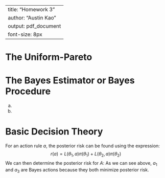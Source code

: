
---
title: "Homework 3"
author: "Austin Kao"
output: pdf_document
font-size: 8px
---

# The Uniform-Pareto
\begin{align*}
    p(x \mid \theta) &=  \frac{1}{\theta-0}I_{0, \theta}(x) = \frac{1}{\theta}I_{0, \theta}(x)\\
    p(\theta \mid x) &\propto \left[ \frac{1}{\theta}I_{0, \theta}(x)\right]\left[ \frac{\alpha \beta^{\alpha}}{\theta^{\alpha + 1}} I_{\beta, \inf}(\theta) \right]\\
    p(\theta \mid x) &\propto \frac{1}{\theta^{\alpha + 2}} I_{\beta, \inf}(\theta) I_{0, \theta}(x)\\
    p(\theta \mid x) &\sim \text{Pareto}(\alpha +1, \text{max}(\beta, x))
\end{align*}

# The Bayes Estimator or Bayes Procedure
a.
\begin{align*}
\rho(\delta(x), x) &= E[L(\theta, \delta(x)) \mid x]\\
\rho(\delta(x), x) &= E[ c(\theta - \delta(x))^2\mid x]\\
\rho(\delta(x), x) &= c E[ (\theta - \delta(x))^2\mid x]\\
\rho(\delta(x), x) &= c\left\{ E[\theta^2 \mid x] + E[-2\theta \delta(x) \mid x] + E[\delta(x)^2\mid x] \right\}\\
\rho(\delta(x), x) &= c\left\{ E[\theta^2 \mid x] -2\delta(x) E[\theta \mid x] + \delta(x)^2 \right\}\\
\rho(\delta(x), x) &= cE[\theta^2 \mid x] -2c\delta(x) E[\theta \mid x] + c\delta(x)^2 \\
\frac{\partial \rho(\delta(x), x)}{\partial \delta(x)} &= \frac{\partial \left\{ cE[\theta^2 \mid x] -2c\delta(x) E[\theta \mid x] + c\delta(x)^2 \right\}}{\partial \delta(x)} = 0\\
\frac{\partial \left\{ cE[\theta^2 \mid x] -2c\delta(x) E[\theta \mid x] + c\delta(x)^2 \right\}}{\partial \delta(x)} &= -2cE[\theta \mid x] + 2c \delta(x) = 0\\
2c \delta(x) &= 2cE[\theta \mid x]\\
\delta(x) &= E[\theta \mid x]
\end{align*}
b.
\begin{align*}
\rho(\delta(x), x) &= E[L(\theta, \delta(x)) \mid x]\\
\rho(\delta(x), x) &= E[ w(\theta)(g(\theta) - \delta(x))^2\mid x]\\
\rho(\delta(x), x) &= E[w(\theta)g(\theta)^2 \mid x] + E[-2w(\theta)g(\theta)\delta(x) \mid x] + E[w(\theta)\delta(x)^2\mid x]\\
\rho(\delta(x), x) &= E[w(\theta)g(\theta)^2 \mid x] -2\delta(x)E[w(\theta)g(\theta) \mid x] + \delta(x)^2 E[w(\theta)\mid x]\\
\frac{\partial \rho(\delta(x), x)}{\partial \delta(x)} &= \frac{\partial \left\{ E[w(\theta)g(\theta)^2 \mid x] -2\delta(x)E[w(\theta)g(\theta) \mid x] + \delta(x)^2 E[w(\theta)\mid x] \right\}}{\partial \delta(x)} = 0\\
\frac{\partial \rho(\delta(x), x)}{\partial \delta(x)} &= -2E[w(\theta)g(\theta) \mid x] + 2\delta(x) E[w(\theta)\mid x] = 0\\
2\delta(x) E[w(\theta)\mid x] &= 2E[w(\theta)g(\theta) \mid x]\\
\delta(x) &= \frac{E[w(\theta)g(\theta) \mid x]}{E[w(\theta)\mid x]}
\end{align*}

# Basic Decision Theory
For an action rule $a$, the posterior risk can be found using the expression:
$$r(a) = L(\theta_1, a) \pi(\theta_1) + L(\theta_2, a) \pi(\theta_2)$$
We can then determine the posterior risk for $A$:
\begin{align*}
    r(a_1) &= 0 \cdot \frac{4}{5} + 4 \cdot \frac{1}{5} = \frac{4}{5}\\
    r(a_2) &= 3 \cdot \frac{4}{5} + 6 \cdot \frac{1}{5} = \frac{18}{5}\\
    r(a_3) &= 1 \cdot \frac{4}{5} + 0 \cdot \frac{1}{5} = \frac{4}{5}\\
    r(a_4) &= 3 \cdot \frac{4}{5} + 0 \cdot \frac{1}{5} = \frac{12}{5}\\
    r(a_5) &= 4 \cdot \frac{4}{5} + 1 \cdot \frac{1}{5} = \frac{17}{5}
\end{align*}
As we can see above, $a_1$ and $a_3$ are Bayes actions because they both minimize posterior risk.